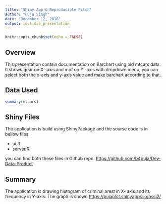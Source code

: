 ---
title: "Shiny App & Reproducible Pitch"
author: "Puja Singh"
date: "December 12, 2018"
output: ioslides_presentation
---

```{r setup, include=FALSE}
knitr::opts_chunk$set(echo = FALSE)
```

## Overview

This presentation contain documentation on Barchart using old mtcars data. It shows gear on X -axis and mpf on Y -axis with dropdown menu, you can select both the x-axis and y-axis value and make barchart according to that.


## Data Used
```{r, echo = TRUE}
summary(mtcars)
```

## Shiny Files

The application is build using ShinyPackage and the sourse code is in bellow files.

- ui.R
- server.R


you can find both these files in Github repo. <https://github.com/b4puja/Dev-Data-Product>

## Summary

The application is drawing histogram of criminal arest in X- axis and its frequency in Y-axis. The graph is shown <https://pujaplot.shinyapps.io/assi2/> 

